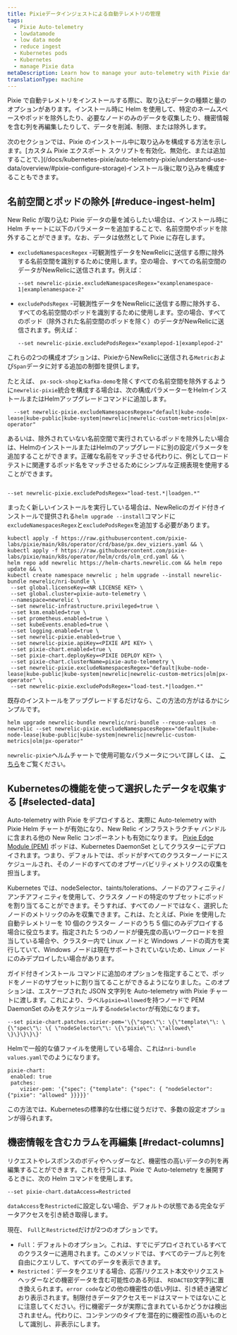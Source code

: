 ```yaml
---
title: Pixieデータインジェストによる自動テレメトリの管理
tags:
  - Pixie Auto-telemetry
  - lowdatamode
  - low data mode
  - reduce ingest
  - Kubernetes pods
  - Kubernetes
  - manage Pixie data
metaDescription: Learn how to manage your auto-telemetry with Pixie data ingest
translationType: machine
---
```


Pixie で自動テレメトリをインストールする際に、取り込むデータの種類と量のオプションがあります。インストール時に Helm を使用して、特定のネームスペースやポッドを除外したり、必要なノードのみのデータを収集したり、機密情報を含む列を再編集したりして、データを削減、制限、または除外します。

<Callout variant="important">
  次のセクションでは、Pixie のインストール中に取り込みを構成する方法を示します。[カスタム Pixie エクスポート スクリプトを有効化、無効化、または追加することで、](/docs/kubernetes-pixie/auto-telemetry-pixie/understand-use-data/overview/#pixie-configure-storage)インストール後に取り込みを構成することもできます。
</Callout>

## 名前空間とポッドの除外 [#reduce-ingest-helm]

New Relic が取り込む Pixie データの量を減らしたい場合は、インストール時に Helm チャートに以下のパラメーターを追加することで、名前空間やポッドを除外することができます。なお、データは依然として Pixie に存在します。

* `excludeNamespacesRegex` -可観測性データをNewRelicに送信する際に除外する名前空間を識別するために使用します。空の場合、すべての名前空間のデータがNewRelicに送信されます。例えば：

  ```
  --set newrelic-pixie.excludeNamespacesRegex="examplenamespace-1|examplenamespace-2"
  ```

* `excludePodsRegex` -可観測性データをNewRelicに送信する際に除外する、すべての名前空間のポッドを識別するために使用します。空の場合、すべてのポッド（除外された名前空間のポッドを除く）のデータがNewRelicに送信されます。例えば：

  ```
  --set newrelic-pixie.excludePodsRegex="examplepod-1|examplepod-2"
  ```

これらの2つの構成オプションは、PixieからNewRelicに送信される`Metric`および`Span`データに対する追加の制御を提供します。

たとえば、 `px-sock-shop`と`kafka-demo`を除くすべての名前空間を除外するように`newrelic-pixie`統合を構成する場合は、次の構成パラメーターをHelmインストールまたはHelmアップグレードコマンドに追加します。

```
  --set newrelic-pixie.excludeNamespacesRegex="default|kube-node-lease|kube-public|kube-system|newrelic|newrelic-custom-metrics|olm|px-operator"
```

あるいは、除外されていない名前空間で実行されているポッドを除外したい場合は、HelmのインストールまたはHelmのアップグレードに別の設定パラメータを追加することができます。正確な名前をマッチさせる代わりに、例としてロードテストに関連するポッド名をマッチさせるためにシンプルな正規表現を使用することができます。

```

--set newrelic-pixie.excludePodsRegex="load-test.*|loadgen.*"

```

まったく新しいインストールを実行している場合は、NewRelicのガイド付きインストールで提供される`helm upgrade --install`コマンドに`excludeNamespacesRegex`と`excludePodsRegex`を追加する必要があります。

```
kubectl apply -f https://raw.githubusercontent.com/pixie-labs/pixie/main/k8s/operator/crd/base/px.dev_viziers.yaml && \
kubectl apply -f https://raw.githubusercontent.com/pixie-labs/pixie/main/k8s/operator/helm/crds/olm_crd.yaml && \
helm repo add newrelic https://helm-charts.newrelic.com && helm repo update && \
kubectl create namespace newrelic ; helm upgrade --install newrelic-bundle newrelic/nri-bundle \
 --set global.licenseKey=<NR LICENSE KEY> \
 --set global.cluster=pixie-auto-telemetry \
 --namespace=newrelic \
 --set newrelic-infrastructure.privileged=true \
 --set ksm.enabled=true \
 --set prometheus.enabled=true \
 --set kubeEvents.enabled=true \
 --set logging.enabled=true \
 --set newrelic-pixie.enabled=true \
 --set newrelic-pixie.apiKey=<PIXIE API KEY> \
 --set pixie-chart.enabled=true \
 --set pixie-chart.deployKey=<PIXIE DEPLOY KEY> \
 --set pixie-chart.clusterName=pixie-auto-telemetry \
 --set newrelic-pixie.excludeNamespacesRegex="default|kube-node-lease|kube-public|kube-system|newrelic|newrelic-custom-metrics|olm|px-operator" \
 --set newrelic-pixie.excludePodsRegex="load-test.*|loadgen.*"
```

既存のインストールをアップグレードするだけなら、この方法の方がはるかにシンプルです。

```
helm upgrade newrelic-bundle newrelic/nri-bundle --reuse-values -n newrelic --set newrelic-pixie.excludeNamespacesRegex="default|kube-node-lease|kube-public|kube-system|newrelic|newrelic-custom-metrics|olm|px-operator"
```

`newrelic-pixie`ヘルムチャートで使用可能なパラメータについて詳しくは、 [こちら](https://github.com/newrelic/helm-charts/tree/master/charts/newrelic-pixie#chart-details)をご覧ください。

## Kubernetesの機能を使って選択したデータを収集する [#selected-data]

Auto-telemetry with Pixie をデプロイすると、実際に Auto-telemetry with Pixie Helm チャートが有効になり、New Relic インフラストラクチャ バンドルに含まれる他の New Relic コンポーネントも有効になります。 [Pixie Edge Module (PEM)](https://docs.pixielabs.ai/tutorials/custom-data/distributed-bpftrace-deployment#background) ポッドは、Kubernetes DaemonSet としてクラスターにデプロイされます。つまり、デフォルトでは、ポッドがすべてのクラスターノードにスケジュールされ、そのノードのすべてのオブザーバビリティメトリクスの収集を担当します。

Kubernetes では、nodeSelector、taints/tolerations、ノードのアフィニティ/アンチアフィニティを使用して、クラスタ ノードの特定のサブセットにポッドを割り当てることができます。そうすれば、すべてのノードではなく、選択したノードのメトリックのみを収集できます。これは、たとえば、Pixie を使用した自動テレメトリーを 10 個のクラスター ノードのうち 5 個にのみデプロイする場合に役立ちます。指定された 5 つのノードが優先度の高いワークロードを担当している場合や、クラスター内で Linux ノードと Windows ノードの両方を実行していて、Windows ノードは現在サポートされていないため、Linux ノードにのみデプロイしたい場合があります。

ガイド付きインストール コマンドに追加のオプションを指定することで、ポッドをノードのサブセットに割り当てることができるようになりました。このオプションは、エスケープされた JSON 文字列を Auto-telemetry with Pixie チャートに渡します。これにより、ラベル`pixie=allowed`を持つノードで PEM DaemonSet のみをスケジュールする`nodeSelector`が有効になります。

```
--set pixie-chart.patches.vizier-pem='\{\"spec\"\: \{\"template\"\: \{\"spec\"\: \{ \"nodeSelector\"\: \{\"pixie\"\: \"allowed\" \}\}\}\}\}'
```

Helmで一般的な値ファイルを使用している場合、これは`nri-bundle values.yaml`でのようになります。

```
pixie-chart:
 enabled: true
 patches:
    vizier-pem: '{"spec": {"template": {"spec": { "nodeSelector": {"pixie": "allowed" }}}}}'

```

この方法では、Kubernetesの標準的な仕様に従うだけで、多数の設定オプションが得られます。

## 機密情報を含むカラムを再編集 [#redact-columns]

リクエストやレスポンスのボディやヘッダーなど、機密性の高いデータの列を再編集することができます。これを行うには、Pixie で Auto-telemetry を展開するときに、次の Helm コマンドを使用します。

```
--set pixie-chart.dataAccess=Restricted
```

`dataAccess`を`Restricted`に設定しない場合、デフォルトの状態である完全なデータアクセスを引き続き取得します。

現在、 `Full`と`Restricted`だけが2つのオプションです。

* `Full`：デフォルトのオプション。これは、すでにデプロイされているすべてのクラスターに適用されます。このメソッドでは、すべてのテーブルと列を自由にクエリして、すべてのデータを表示できます。
* `Restricted`：データをクエリする場合、応答/リクエスト本文やリクエストヘッダーなどの機密データを含む可能性のある列は、 `REDACTED`文字列に置き換えられます。`error code`などの他の機密性の低い列は、引き続き通常どおり表示されます。制限付きデータアクセスモードはスマートではないことに注意してください。行に機密データが実際に含まれているかどうかは検出されません。代わりに、コンテンツのタイプを潜在的に機密性の高いものとして識別し、非表示にします。